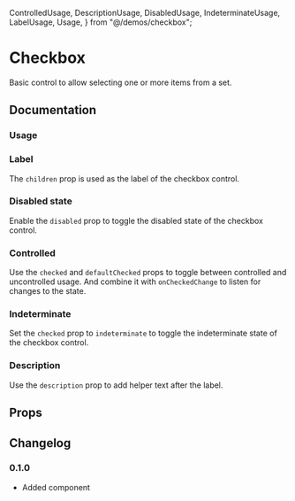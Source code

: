   ControlledUsage,
  DescriptionUsage,
  DisabledUsage,
  IndeterminateUsage,
  LabelUsage,
  Usage,
} from "@/demos/checkbox";

# Checkbox

Basic control to allow selecting one or more items from a set.

## Documentation

### Usage

<Demo component={Usage} />

### Label

The `children` prop is used as the label of the checkbox control.

<Demo component={LabelUsage} />

### Disabled state

Enable the `disabled` prop to toggle the disabled state of the checkbox control.

<Demo component={DisabledUsage} />

### Controlled

Use the `checked` and `defaultChecked` props to toggle between controlled and uncontrolled usage. And combine it with `onCheckedChange` to listen for changes to the state.

<Demo component={ControlledUsage} />

### Indeterminate

Set the `checked` prop to `indeterminate` to toggle the indeterminate state of the checkbox control.

<Demo component={IndeterminateUsage} />

### Description

Use the `description` prop to add helper text after the label.

<Demo component={DescriptionUsage} />

## Props

<ax-props-table component="Checkbox" />

## Changelog

### 0.1.0

- Added component

